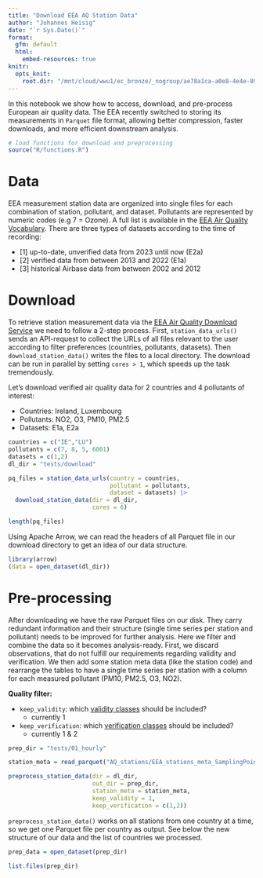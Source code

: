 ```yaml
---
title: "Download EEA AQ Station Data"
author: "Johannes Heisig"
date: "`r Sys.Date()`"
format: 
  gfm: default
  html: 
    embed-resources: true
knitr:
  opts_knit:
    root.dir: "/mnt/cloud/wwu1/ec_bronze/_nogroup/ae78a1ca-a0e8-4e4e-8992-69c34947db65/UseCase_AIRCON"
---
```


In this notebook we show how to access, download, and pre-process European air quality data. The EEA recently switched to storing its measurements in `Parquet` file format, allowing better compression, faster downloads, and more efficient downstream analysis.

```r
# load functions for download and preprocessing
source("R/functions.R")
```

# Data

EEA measurement station data are organized into single files for each combination of station, pollutant, and dataset. Pollutants are represented by numeric codes (e.g 7 = Ozone). A full list is available in the [EEA Air Quality Vocabulary](https://dd.eionet.europa.eu/vocabulary/aq/pollutant/view). There are three types of datasets according to the time of recording: 

- [1] up-to-date, unverified data from 2023 until now (E2a)
- [2] verified data from between 2013 and 2022 (E1a)
- [3] historical Airbase data from between 2002 and 2012

# Download

To retrieve station measurement data via the [EEA Air Quality Download Service](https://eeadmz1-downloads-webapp.azurewebsites.net/) we need to follow a 2-step process. First, `station_data_urls()` sends an API-request to collect the URLs of all files relevant to the user according to filter preferences (countries, pollutants, datasets). Then `download_station_data()` writes the files to a local directory. The download can be run in parallel by setting `cores > 1`, which speeds up the task tremendously.

Let's download verified air quality data for 2 countries and 4 pollutants of interest:

- Countries: Ireland, Luxembourg
- Pollutants: NO2, O3, PM10, PM2.5
- Datasets: E1a, E2a

```r
countries = c("IE","LU")
pollutants = c(7, 8, 5, 6001)
datasets = c(1,2)
dl_dir = "tests/download"

pq_files = station_data_urls(country = countries, 
                             pollutant = pollutants, 
                             dataset = datasets) |> 
  download_station_data(dir = dl_dir, 
                        cores = 6)
```

```r
length(pq_files)
```

Using Apache Arrow, we can read the headers of all Parquet file in our download directory to get an idea of our data structure.

```r
library(arrow)
(data = open_dataset(dl_dir))
```

# Pre-processing

After downloading we have the raw Parquet files on our disk. They carry redundant information and their structure (single time series per station and pollutant) needs to be improved for further analysis. Here we filter and combine the data so it becomes analysis-ready. First, we discard observations, that do not fulfill our requirements regarding validity and verification. We then add some station meta data (like the station code) and rearrange the tables to have a single time series per station with a column for each measured pollutant (PM10, PM2.5, O3, NO2).

**Quality filter:**

- `keep_validity`: which [validity classes](http://dd.eionet.europa.eu/vocabulary/aq/observationvalidity/view) should be included?
    - currently 1
- `keep_verification`: which [verification classes](http://dd.eionet.europa.eu/vocabulary/aq/observationverification/view) should be included?
    - currently 1 & 2
  
```r
prep_dir = "tests/01_hourly"

station_meta = read_parquet("AQ_stations/EEA_stations_meta_SamplingPoint.parquet")

preprocess_station_data(dir = dl_dir, 
                        out_dir = prep_dir, 
                        station_meta = station_meta, 
                        keep_validity = 1, 
                        keep_verification = c(1,2))
```

`preprocess_station_data()` works on all stations from one country at a time, so we get one Parquet file per country as output. See below the new structure of our data and the list of countries we processed.

```r
prep_data = open_dataset(prep_dir)
```

```r
list.files(prep_dir)
```

